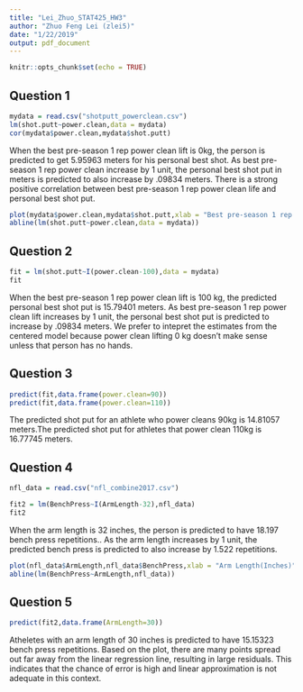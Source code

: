 ```yaml
---
title: "Lei_Zhuo_STAT425_HW3"
author: "Zhuo Feng Lei (zlei5)"
date: "1/22/2019"
output: pdf_document
---
```


```r
knitr::opts_chunk$set(echo = TRUE)
```

## Question 1
```r
mydata = read.csv("shotputt_powerclean.csv")
lm(shot.putt~power.clean,data = mydata)
cor(mydata$power.clean,mydata$shot.putt)
```
When the best pre-season 1 rep power clean lift is 0kg, the person is predicted to get 5.95963 meters for his personal best shot. As best pre-season 1 rep power clean increase by 1 unit, the personal best shot put in meters is predicted to also increase by .09834 meters. There is a strong positive correlation between best pre-season 1 rep power clean life and personal best shot put. 

```r
plot(mydata$power.clean,mydata$shot.putt,xlab = "Best pre-season 1 rep power clean lift in kg",ylab = "Personal best shot put in meters")
abline(lm(shot.putt~power.clean,data = mydata))
```

## Question 2 
```r
fit = lm(shot.putt~I(power.clean-100),data = mydata)
fit
```
When the best pre-season 1 rep power clean lift is 100 kg, the predicted personal best shot put is 15.79401 meters. As best pre-season 1 rep power clean lift increases by 1 unit, the personal best shot put is predicted to increase by .09834 meters.
We prefer to intepret the estimates from the centered model because power clean lifting 0 kg doesn't make sense unless that person has no hands. 

## Question 3 
```r
predict(fit,data.frame(power.clean=90))
predict(fit,data.frame(power.clean=110))
```
The predicted shot put for an athlete who power cleans 90kg is 14.81057 meters.The predicted shot put
for athletes that power clean 110kg is 16.77745 meters.

## Question 4 
```r
nfl_data = read.csv("nfl_combine2017.csv")
```

```r
fit2 = lm(BenchPress~I(ArmLength-32),nfl_data)
fit2
```
When the arm length is 32 inches, the person is predicted to have 18.197 bench press repetitions.. As the arm length increases by 1 unit, the predicted bench press is predicted to also increase by 1.522 repetitions.

```r
plot(nfl_data$ArmLength,nfl_data$BenchPress,xlab = "Arm Length(Inches)",ylab = "Number of Bench Press Repetitions")
abline(lm(BenchPress~ArmLength,nfl_data))
```

## Question 5 
```r
predict(fit2,data.frame(ArmLength=30))
```
Atheletes with an arm length of 30 inches is predicted to have 15.15323 bench press repetitions. Based on the plot, there are many points spread out far away from the linear regression line, resulting in large residuals. This indicates that the chance of error is high and linear approximation is not adequate in this context. 


